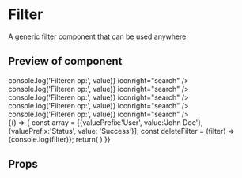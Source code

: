 

<Meta title="Filter" component={Filter} />

# Filter

A generic filter component that can be used anywhere

## Preview of component

<Preview>
	<Story name='Base'>
		<Filter
			title='Filter'
			noFilterText='Geen filters beschikbaar'
			onConfirm={action()}
			onClear={action()}
			confirmText='Toepassen'
			cleanText='Alles leegmaken'
			onFilterRemove={action()}
		>
			<FilterBody>
				<div className="col-xs-12 col-sm">
					<TextField
						label="zoeken"
						id="zoeken"
						name="zoeken"
						className="textfield-class"
						placeholder={`Zoeken op`}
						onChange={(value) => console.log('Filteren op:', value)}
						iconright="search"
					/>
				</div>
			</FilterBody>
		</Filter>
	</Story>
	<Story name='Multiple input fields'>
		<Filter
			title='Filter'
			noFilterText='Geen filters beschikbaar'
			onConfirm={action()}
			confirmText='Toepassen'
			cleanText='Alles leegmaken'
			onClear={action()}
			onFilterRemove={action()}
		>
			<FilterBody>
				<div className="m-filter-form__col col-xs">
					<TextField
						label="zoeken"
						id="zoeken"
						name="zoeken"
						className="textfield-class"
						placeholder={`Zoeken op`}
						onChange={(value) => console.log('Filteren op:', value)}
						iconright="search"
					/>
				</div>
				<div className="m-filter-form__col col-xs">
					<TextField
						label="zoeken"
						id="zoeken"
						name="zoeken"
						className="textfield-class"
						placeholder={`Zoeken op`}
						onChange={(value) => console.log('Filteren op:', value)}
						iconright="search"
					/>
				</div>
				<div className="m-filter-form__col col-xs">
					<TextField
						label="zoeken"
						id="zoeken"
						name="zoeken"
						className="textfield-class"
						placeholder={`Zoeken op`}
						onChange={(value) => console.log('Filteren op:', value)}
						iconright="search"
					/>
				</div>
				<div className="m-filter-form__col col-xs">
					<TextField
						label="zoeken"
						id="zoeken"
						name="zoeken"
						className="textfield-class"
						placeholder={`Zoeken op`}
						onChange={(value) => console.log('Filteren op:', value)}
						iconright="search"
					/>
				</div>
			</FilterBody>
		</Filter>
	</Story>
	<Story name='No input fields'>
		<Filter
			title='Filter'
			noFilterText='Geen filters beschikbaar'
			onConfirm={action()}
			onClear={action()}
			confirmText='Toepassen'
			cleanText='Alles leegmaken'
			onFilterRemove={action()}
		/>
	</Story>
	<Story name='Active filter items'>
		{() => {
			const array = [{valuePrefix:'User', value:'John Doe'}, {valuePrefix:'Status', value: 'Success'}];
			const deleteFilter = (filter) => {console.log(filter)};
			return(
				<Filter
					title='Filter'
					noFilterText='Geen filters beschikbaar'
					onConfirm={action('add filter')}
					onClean={action('remove all filters')}
					confirmText='Toepassen' cleanText='Alles leegmaken'
					activeFilters={array} onFilterRemove={deleteFilter}
				/>
			)
		}}
	</Story>
</Preview>

## Props

<Props of={Filter} />
